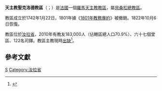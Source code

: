 {{Refimprove|time=2019-11-04T14:11:17+00:00}}
{{Infobox Roman Catholic diocese
|Roman Catholic Diocese of = 天主教聖克洛德教區
|Latin name of diocese =Dioecesis Sancti Claudii
|image =Saint-Claude Cathédrale Saint-Pierre.jpg
|border = catholic
|caption = 聖伯多祿主教座堂
|location = [[法國|法國]]
|territory =汝拉省
|population= 183,000
|rite = [[羅馬禮|羅馬禮]]
|patron = 
|province = [[天主教貝桑松總教區|貝桑松]]
|established =1742年
|cathedral = [[聖伯多祿主教座堂_(聖克洛德)|聖伯多祿主教座堂]]
|co-cathedral =
|leadership = 主教
|website =[http://www.eglisejura.com/ 官方網頁]
|pope = {{incumbent pope}}
|ordinary = （[[教座出缺|教座出缺]]）
|coadjutor bishop =
|auxiliary =
|emeritus = 
}}

'''天主教聖克洛德教區'''（{{lang-la|Dioecesis Sancti Claudii}}；{{lang-fr|Diocèse de Saint-Claude}}）是[[法國|法國]]一個[[羅馬天主教|羅馬天主教]][[教區|教區]]，屬[[天主教貝桑松總教區|貝桑松總教區]]。

教區成立於1742年1月22日，1801年據《[[1801年教務專約|1801年教務專約]]》被撤銷。1822年10月6日恢復。

教區位於[[汝拉省|汝拉省]]，2010年有教友183,000人（佔轄區總人口70.9%）、六十七個堂區、122名司鐸。教區主教現時[[教座出缺|出缺]]<ref>{{cite press release |title=Resignations and appointments, 04.11.2019 |url=https://press.vatican.va/content/salastampa/en/bollettino/pubblico/2019/11/04/reg.html |publisher=Holy See Press Office |accessdate=2019-11-05 |archiveurl=https://web.archive.org/web/20191105112139/https://press.vatican.va/content/salastampa/en/bollettino/pubblico/2019/11/04/reg.html |archivedate=2019-11-05 |language=en |date=2019-11-04 |dead-url=no }}</ref>。

== 參考文獻 ==
{{reflist}}

{{法國天主教教區}}
{{Authority control}}
[[Category:法國天主教教區|S]]
[[Category:汝拉省|Category:汝拉省]]